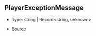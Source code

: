 ## PlayerExceptionMessage

- Type: string \| Record\<string, unknown>

- [Source](https://github.com/Androz2091/discord-player/blob/074396c/packages/utils/src/Errors.ts#L1)